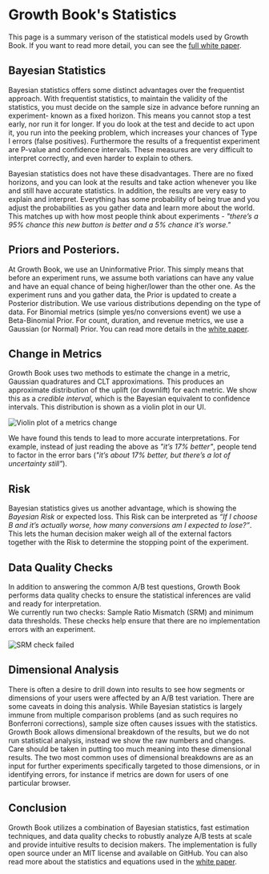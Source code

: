 # Growth Book's Statistics

This page is a summary verison of the statistical models used by Growth Book. If you 
want to read more detail, you can see the [full white paper](https://www.growthbook.io/docs/GrowthBookStatsEngine.pdf).


## Bayesian Statistics

Bayesian statistics offers some distinct advantages over the frequentist approach. With 
frequentist statistics, to maintain the validity of the statistics, you must decide on 
the sample size in advance before running an experiment- known as a fixed horizon. This 
means you cannot stop a test early, nor run it for longer. If you do look at the test 
and decide to act upon it, you run into the peeking problem, which increases your 
chances of Type I errors (false positives). Furthermore the results of a frequentist 
experiment are  P-value and confidence intervals. These measures are very difficult to 
interpret correctly, and even harder to explain to others. 

Bayesian statistics does not have these disadvantages. There are no fixed horizons, and 
you can look at the results and take action whenever you like and still have accurate 
statistics. In addition, the results are very easy to explain and interpret. Everything 
has some probability of being true and you adjust the probabilities as you gather data 
and learn more about the world.  This matches up with how most people think about 
experiments - *"there’s a 95% chance this new button is better and a 5% chance it’s 
worse."*

## Priors and Posteriors. 

At Growth Book, we use an Uninformative Prior.  This simply means that before an 
experiment runs, we assume both variations can have any value and have an equal chance of 
being higher/lower than the other one. As the experiment runs and you gather data, the 
Prior is updated to create a Posterior distribution. We use various distributions 
depending on the type of data. For Binomial metrics (simple yes/no conversions event) we 
use a Beta-Binomial Prior. For count, duration, and revenue metrics, we use a Gaussian 
(or Normal) Prior. You can read more details in the [white paper](https://www.growthbook.io/docs/GrowthBookStatsEngine.pdf). 

## Change in Metrics

Growth Book uses two methods to estimate the change in a metric, Gaussian quadratures 
and CLT approximations. This produces an approximate distribution of the uplift 
(or downlift) for each metric. We show this as a *credible interval*, which is the Bayesian 
equivalent to confidence intervals. This distribution is shown as a violin plot in our UI. 

![Violin plot of a metrics change](/images/violin-plot.png)

We have found this tends to lead to more accurate interpretations. For example, instead of 
just reading the above as *"it’s 17% better"*, people tend to factor in the error bars (*"it’s 
about 17% better, but there’s a lot of uncertainty still"*).

## Risk

Bayesian statistics gives us another advantage, which is showing the *Bayesian Risk* or 
expected loss. This Risk can be interpreted as *“If I choose B and it’s actually worse, how 
many conversions am I expected to lose?”*.  This lets the human decision maker weigh all of 
the external factors together with the Risk to determine the stopping point of the experiment.

## Data Quality Checks

In addition to answering the common A/B test questions, Growth Book performs data quality 
checks to ensure the statistical inferences are valid and ready for interpretation.  
We currently run two checks: Sample Ratio Mismatch (SRM) and minimum data thresholds. 
These checks help ensure that there are no implementation errors with an experiment. 

![SRM check failed](/images/SRM-check-failed.png)

## Dimensional Analysis

There is often a desire to drill down into results to see how segments or dimensions 
of your users were affected by an A/B test variation. There are some caveats in doing this 
analysis. While Bayesian statistics is largely immune from multiple comparison problems 
(and as such requires no Bonferroni corrections), sample size often causes issues with the 
statistics. Growth Book allows dimensional breakdown of the results, but we do not run 
statistical analysis, instead we show the raw numbers and changes. Care should be taken 
in putting too much meaning into these dimensional results. The two most common uses of 
dimensional breakdowns are as an input for further experiments specifically targeted to 
those dimensions, or in identifying errors, for instance if metrics are down for users of 
one particular browser. 


## Conclusion

Growth Book utilizes a combination of Bayesian statistics, fast estimation techniques, 
and data quality checks to robustly analyze A/B tests at scale and provide intuitive 
results to decision makers. The implementation is fully open source under an MIT license 
and available on GitHub. You can also read more about the statistics and equations used 
in the [white paper](https://www.growthbook.io/docs/GrowthBookStatsEngine.pdf). 



 

